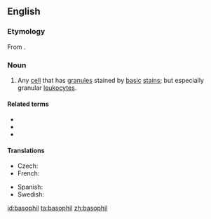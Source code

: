 ==English==
{{wikipedia}}

===Etymology===
From {{affix|en|baso-|-phil}}.

===Noun===
{{en-noun}}

# {{lb|en|cytology}} Any [[cell]] that has [[granule]]s stained by [[basic]] [[stain]]s; but especially granular [[leukocyte]]s.

====Related terms====
* {{l|en|basophilia}}
* {{l|en|basophilic}}
* {{l|en|granulocyte}}

====Translations====
{{trans-top|cell}}
* Czech: {{t|cs|bazofil|m}}
* French: {{t+|fr|basophile|m}}
{{trans-mid}}
* Spanish: {{t+|es|basófilo|m}}
* Swedish: {{t+|sv|basofil|c}}
{{trans-bottom}}

[[id:basophil]]
[[ta:basophil]]
[[zh:basophil]]